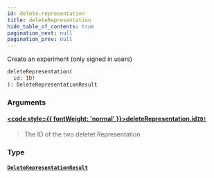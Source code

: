 ```yaml
---
id: delete-representation
title: deleteRepresentation
hide_table_of_contents: true
pagination_next: null
pagination_prev: null
---
```








Create an experiment (only signed in users)

```graphql
deleteRepresentation(
  id: ID!
): DeleteRepresentationResult
```


### Arguments

#### [<code style={{ fontWeight: 'normal' }}>deleteRepresentation.<b>id</b></code>](#)<Bullet />[`ID!`](/docs/schemas/mikro/scalars/id) <Badge class="secondary" text="non-null"/> <Badge class="secondary" text="scalar"/>
> The ID of the two deletet Representation
> 

### Type

#### [`DeleteRepresentationResult`](/docs/schemas/mikro/objects/delete-representation-result) <Badge class="secondary" text="object"/>
> 
> 





